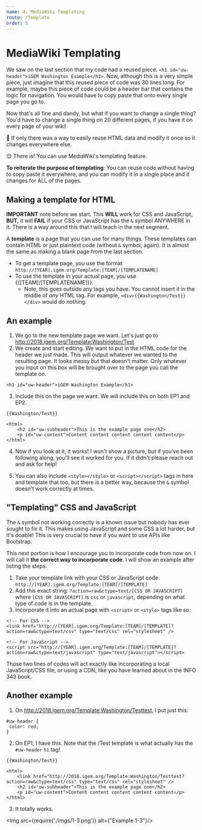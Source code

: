 ```yaml
---
name: 4. MediaWiki Templating
route: /Template
order: 5
---
```



# MediaWiki Templating

We saw on the last section that my code had a reused piece. `<h1 id="uw-header">iGEM Washington Example</h1>`. Now, although this is a very simple piece, just imagine that this reused piece of code was 30 lines long. For example, maybe this piece of code could be a header bar that contains the logic for navigation. You would have to copy paste that onto every single page you go to. 

Now that's all fine and dandy, but what if you want to change a single thing? You'd have to change a single thing on 20 different pages, if you have it on every page of your wiki!

🤔 If only there was a way to easily reuse HTML data and modify it once so it changes everywhere else.

😌 There is! You can use MediaWiki's templating feature.

**To reiterate the purpose of templating**: You can reuse code without having to copy paste it everywhere, and you can modify it in a single place and it changes for ALL of the pages.

## Making a template for HTML

**IMPORTANT** note before we start. This **WILL** work for CSS and JavaScript, **BUT**, it will **FAIL** if your CSS or JavaScript has the `&` symbol ANYWHERE in it. There is a way around this that I will teach in the next segment.

A **template** is a page that you can use for many things. These templates can contain HTML or just plaintext code (without `&` symbol, again). It is almost the same as making a blank page from the last section. 

* To get a template page, you use the format `http://[YEAR].igem.org/Template:[TEAM]/[TEMPLATENAME]`
* To use the template in your actual page, you use {{[TEAM]/[TEMPLATENAME]}}.
  * Note, this goes outside any tags you have. You cannot insert it in the middle of *any* HTML tag. For example, `<div>{{Washington/Test}}</div>` would do nothing.

## An example

1. We go to the new template page we want. Let's just go to http://2018.igem.org/Template:Washington/Test
2. We create and start editing. We want to put in the HTML code for the header we just made. This will output whatever we wanted to the resulting page. It looks messy but that doesn't matter. Only whatever you input on this box will be brought over to the page you call the template on.

```
<h1 id="uw-header">iGEM Washington Example</h1>
```

3. Include this on the page we want. We will include this on both EP1 and EP2. 

```
{{Washington/Test}}

<html>
    <h2 id="uw-subheader">This is the example page one</h2>
    <p id="uw-content">Content content content content content</p>
</html>
```

4. Now if you look at it, it works! I won't show a picture, but if you've been following along, you'll see it worked for you. If it didn't please reach out and ask for help!

5. You can also include `<style></style>` or `<script></script>` tags in here and template that too, but there is a better way, because the `&` symbol doesn't work correctly at times.

## "Templating" CSS and JavaScript

The `&` symbol not working correctly is a known issue but nobody has ever sought to fix it. This makes using JavaScript and some CSS a lot harder, but it's doable! This is very crucial to have if you want to use APIs like Bootstrap. 

This next portion is how I encourage you to incorporate code from now on. I will call it **the correct way to incorporate code**. I will show an example after listing the steps.

1. Take your template link with your CSS or JavaScript code: `http://[YEAR].igem.org/Template:[TEAM]/[TEMPLATE]`
2. Add this exact string: `?action=raw&ctype=text/[CSS OR JAVASCRIPT]` where `[CSS OR JAVASCRIPT]` is `css` or `javascript`, depending on what type of code is in the template.
3. Incorporate it into an actual page with `<script>` or `<style>` tags like so:

```
<!-- For CSS -->
<link href="http://[YEAR].igem.org/Template:[TEAM]/[TEMPLATE]?action=raw&ctype=text/css" type="text/css" rel="stylesheet" />

<!-- For JavaScript -->
<script src="http://[YEAR].igem.org/Template:[TEAM]/[TEMPLATE]?action=raw&ctype=text/javascript" type="text/javascript"></script>
```

Those two lines of codes will act exactly like incorporating a local JavaScript/CSS file, or using a CDN, like you have learned about in the INFO 343 book.

## Another example

1. On http://2018.igem.org/Template:Washington/Testtest, I put just this:

```
#uw-header {
 color: red;
}
```

2. On EP1, I have this. Note that the /Test template is what actually has the `#uw-header` `h1` tag!
```
{{Washington/Test}}

<html>
    <link href="http://2018.igem.org/Template:Washington/Testtest?action=raw&ctype=text/css" type="text/css" rel="stylesheet" />
    <h2 id="uw-subheader">This is the example page one</h2>
    <p id="uw-content">Content content content content content</p>
</html>
```

3. It totally works.

<Img src={require('./imgs/1-3.png')} alt={"Example 1-3"}/>